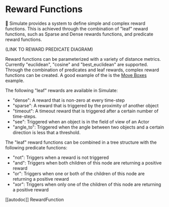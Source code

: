 <!--Copyright 2022 The HuggingFace Team. All rights reserved.

Licensed under the Apache License, Version 2.0 (the "License"); you may not use this file except in compliance with
the License. You may obtain a copy of the License at

http://www.apache.org/licenses/LICENSE-2.0

Unless required by applicable law or agreed to in writing, software distributed under the License is distributed on
an "AS IS" BASIS, WITHOUT WARRANTIES OR CONDITIONS OF ANY KIND, either express or implied. See the License for the
specific language governing permissions and limitations under the License.
-->

# Reward Functions

🤗 Simulate provides a system to define simple and complex reward functions. This is achieved through the combination of "leaf" reward 
functions, such as Sparse and Dense rewards functions, and predicate reward functions.

(LINK TO REWARD PREDICATE DIAGRAM)


Reward functions can be parameterized with a variety of distance metrics. Currently "euclidean", "cosine" and "best_euclidean" are supported.
Through the combination of predicates and leaf rewards, complex reward functions can be created. A good example of the is the 
[Move Boxes](https://github.com/huggingface/simulate/blob/main/examples/rl/sb3_move_boxes.py) example.

The following "leaf" rewards are available in Simulate: 
-  "dense": A reward that is non-zero at every time-step
-  "sparse": A reward that is triggered by the proximity of another object
-  "timeout": A timeout reward that is triggered after a certain number of time-steps.
-  "see": Triggered when an object is in the field of view of an Actor
-  "angle_to": Triggered when the angle between two objects and a certain direction is less that a threshold.

The "leaf" reward functions can be combined in a tree structure with the following predicate functions: 
-  "not": Triggers when a reward is not triggered
-  "and": Triggers when both children of this node are returning a positive reward
-  "or": Triggers when one or both of the children of this node are returning a positive reward
-  "xor": Triggers when  only one of the children of this node are returning a positive reward

[[autodoc]] RewardFunction



